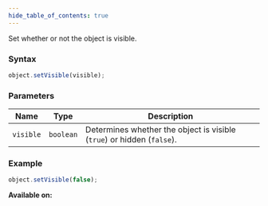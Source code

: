 ```yaml
---
hide_table_of_contents: true
---
```



Set whether or not the object is visible.

### Syntax

```js
object.setVisible(visible);
```

### Parameters

| Name      | Type      | Description                                                            |
| --------- | --------- | ---------------------------------------------------------------------- |
| `visible` | `boolean` | Determines whether the object is visible (`true`) or hidden (`false`). |

### Example

```js
object.setVisible(false);
```

**Available on:** <ClientTag /> <ServerTag />
